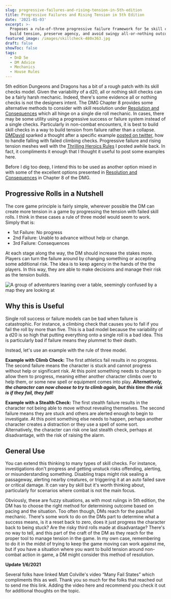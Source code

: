 ```yaml
---
slug: progressive-failures-and-rising-tension-in-5th-edition
title: Progressive Failures and Rising Tension in 5th Edition
date: '2021-01-03'
excerpt: >-
  Proposes a rule-of-three progressive failure framework for 5e skill checks to
  build tension, preserve agency, and avoid swingy all-or-nothing outcomes.
featured_image: /images/skillcheck-480x363.jpg
draft: false
showToc: false
tags:
  - DnD 5e
  - DM Advice
  - Mechanics
  - House Rules
---
```


5th edition Dungeons and Dragons has a bit of a rough patch with its skill checks model. Given the variability of a d20, all or nothing skill checks can be a fairly harsh mechanic. Indeed, there's some evidence all or nothing checks is not the designers intent. The DMG Chapter 8 provides some alternative methods to consider with skill resolution under [Resolution and Consequences](https://www.dndbeyond.com/sources/dmg/running-the-game#ResolutionandConsequences) which all hinge on a single die roll mechanic. In cases, there may be some utility using a progressive success or failure system instead of a single checks. Particularly in non-combat encounters, it is best to build skill checks in a way to build tension from failure rather than a collapse. [DMDavid](https://dmdavid.com/) sparked a thought after a specific example [posted on twitter](https://twitter.com/optionalrule/status/1345790204758679556), how to handle falling with failed climbing checks. Progressive failure and rising tension meshes well with the [Thrilling Heroics Rules](/2020/12/22/thrilling-heroics-rules-for-dd-5e/) I posted awhile back. In fact, it compliments it enough that I thought it useful to post some examples here.

Before I dig too deep, I intend this to be used as another option mixed in with some of the excellent options presented in [Resolution and Consequences](https://www.dndbeyond.com/sources/dmg/running-the-game#ResolutionandConsequences) in Chapter 8 of the DMG.

## Progressive Rolls in a Nutshell

The core game principle is fairly simple, wherever possible the DM can create more tension in a game by progressing the tension with failed skill rolls. I think in these cases a rule of three model would seem to work. Simply that is:

  * 1st Failure: No progress
  * 2nd Failure: Unable to advance without help or change.
  * 3rd Failure: Consequences

At each stage along the way, the DM should increase the stakes more. Players can turn the failure around by changing something or accepting some additional risk. The idea is to keep agency in the hands of the the players. In this way, they are able to make decisions and manage their risk as the tension builds.

![A group of adventurers leaning over a table, seemingly confused by a map they are looking at](/images/skillcheck-480x363.jpg)

## Why this is Useful

Single roll success or failure models can be bad when failure is catastrophic. For instance, a climbing check that causes you to fall if you fail the roll by more than five. This is a bad model because the variability of a d20 is so high that putting everything onto a single roll is a bad idea. This is particularly bad if failure means they plummet to their death. 

Instead, let's use an example with the rule of three model.  
  
**Example with Climb Check:** The first athletics fail results in no progress. The second failure means the character is stuck and cannot progress without help or significant risk. At this point something needs to change to allow them to progress, meaning either another character climbs over to help them, or some new spell or equipment comes into play. **_Alternatively, the character can now choose to try to climb again, but this time the risk is if they fail, they fall!_**

**Example with a Stealth Check:** The first stealth failure results in the character not being able to move without revealing themselves. The second failure means they are stuck and others are alerted enough to begin to investigate. At this point something else needs to happen, perhaps another character creates a distraction or they use a spell of some sort. Alternatively, the character can risk one last stealth check, perhaps at disadvantage, with the risk of raising the alarm.

## General Use 

You can extend this thinking to many types of skill checks. For instance, investigations don't progress and getting unstuck risks offending, alerting, or misunderstanding something. Disabling traps might risk sealing a passageway, alerting nearby creatures, or triggering it at an auto failed save or critical damage. It can vary by skill but it's worth thinking about, particularly for scenarios where combat is not the main focus.

Obviously, these are fuzzy situations, as with most rulings in 5th edition, the DM has to choose the right method for determining outcome based on pacing and the situation. Too often though, DMs reach for the pass/fail mechanic. There's some work to do on the DMs part to determine what a success means, is it a reset back to zero, does it just progress the character back to being stuck? Are the risky third rolls made at disadvantage? There's no way to tell, and this part of the craft of the DM as they reach for the proper tool to manage tension in the game. In my own case, remembering to do it in the midst of trying to keep the game moving can work against me, but if you have a situation where you want to build tension around non-combat action in game, a DM might consider this method of resolution.

**Update 1/6/2021**

Several folks have linked Matt Colville's video &#8220;Many Fail States&#8221; which compliments this as well. Thank you so much for the folks that reached out to send me this link. Adding the video here and recommend you check it out for additional thoughts on the topic. 

